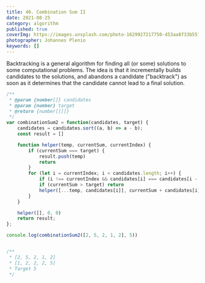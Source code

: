 ```yaml
---
title: 40. Combination Sum II
date: 2021-08-25
category: algorithm
published: true
coverImg: https://images.unsplash.com/photo-1629927217750-453aa8f33b55?ixid=MnwxMjA3fDB8MHxwaG90by1wYWdlfHx8fGVufDB8fHx8&ixlib=rb-1.2.1&auto=format&fit=crop&w=2550&q=80
photographer: Johannes Plenio
keywords: []
---
```


 Backtracking is a general algorithm for finding all (or some) 
 solutions to some computational problems. The idea is that it 
 incrementally builds candidates to the solutions, and abandons 
 a candidate ("backtrack") as soon as it determines that the 
 candidate cannot lead to a final solution.

```js
/**
 * @param {number[]} candidates
 * @param {number} target
 * @return {number[][]}
 */
var combinationSum2 = function(candidates, target) {
    candidates = candidates.sort((a, b) => a - b);
    const result = []

    function helper(temp, currentSum, currentIndex) {
        if (currentSum === target) {
            result.push(temp)
            return
        }
        for (let i = currentIndex; i < candidates.length; i++) {
            if (i !== currentIndex && candidates[i] === candidates[i - 1]) continue
            if (currentSum > target) return
            helper([...temp, candidates[i]], currentSum + candidates[i], i + 1)
        }
    }

    helper([], 0, 0)
    return result;
};

console.log(combinationSum2([2, 5, 2, 1, 2], 5))


/**
 * [2, 5, 2, 1, 2]
 * [1, 2, 2, 2, 5]
 * Target 5
 */

 ```